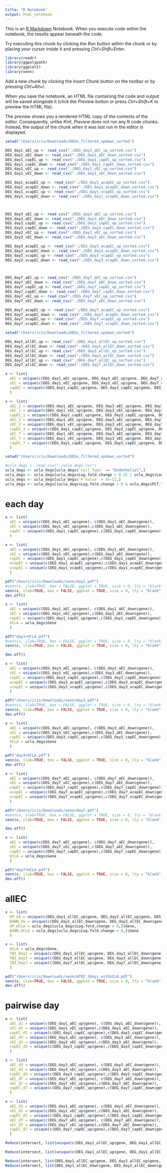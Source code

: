 ```yaml
---
title: "R Notebook"
output: html_notebook
---
```


This is an [R Markdown](http://rmarkdown.rstudio.com) Notebook. When you execute code within the notebook, the results appear beneath the code. 

Try executing this chunk by clicking the *Run* button within the chunk or by placing your cursor inside it and pressing *Ctrl+Shift+Enter*. 

```r
library(readr)
library(ggpolypath)
library(ggplot2)
library(venn) 
```

Add a new chunk by clicking the *Insert Chunk* button on the toolbar or by pressing *Ctrl+Alt+I*.

When you save the notebook, an HTML file containing the code and output will be saved alongside it (click the *Preview* button or press *Ctrl+Shift+K* to preview the HTML file).

The preview shows you a rendered HTML copy of the contents of the editor. Consequently, unlike *Knit*, *Preview* does not run any R code chunks. Instead, the output of the chunk when it was last run in the editor is displayed.

```r
setwd("/Users/iris/Downloads/DEGs_filtered_updown_sorted")

DEG_day1_aEC_up <- read_csv("./DEG_day1_aEC_up_sorted.csv")
DEG_day1_aEC_down <- read_csv("./DEG_day1_aEC_down_sorted.csv")
DEG_day1_capEC_up <- read_csv("./DEG_day1_capEC_up_sorted.csv")
DEG_day1_capEC_down <- read_csv("./DEG_day1_capEC_down_sorted.csv")
DEG_day1_vEC_up <- read_csv("./DEG_day1_vEC_up_sorted.csv")
DEG_day1_vEC_down <- read_csv("./DEG_day1_vEC_down_sorted.csv")

DEG_day1_acapEC_up <- read_csv("./DEG_day1_acapEC_up_sorted.csv")
DEG_day1_acapEC_down <- read_csv("./DEG_day1_acapEC_down_sorted.csv")
DEG_day1_vcapEC_up <- read_csv("./DEG_day1_vcapEC_up_sorted.csv")
DEG_day1_vcapEC_down <- read_csv("./DEG_day1_vcapEC_down_sorted.csv")



DEG_day3_aEC_up <- read_csv("./DEG_day3_aEC_up_sorted.csv")
DEG_day3_aEC_down <- read_csv("./DEG_day3_aEC_down_sorted.csv")
DEG_day3_capEC_up <- read_csv("./DEG_day3_capEC_up_sorted.csv")
DEG_day3_capEC_down <- read_csv("./DEG_day3_capEC_down_sorted.csv")
DEG_day3_vEC_up <- read_csv("./DEG_day3_vEC_up_sorted.csv")
DEG_day3_vEC_down <- read_csv("./DEG_day3_vEC_down_sorted.csv")

DEG_day3_acapEC_up <- read_csv("./DEG_day3_acapEC_up_sorted.csv")
DEG_day3_acapEC_down <- read_csv("./DEG_day3_acapEC_down_sorted.csv")
DEG_day3_vcapEC_up <- read_csv("./DEG_day3_vcapEC_up_sorted.csv")
DEG_day3_vcapEC_down <- read_csv("./DEG_day3_vcapEC_down_sorted.csv")



DEG_day7_aEC_up <- read_csv("./DEG_day7_aEC_up_sorted.csv")
DEG_day7_aEC_down <- read_csv("./DEG_day7_aEC_down_sorted.csv")
DEG_day7_capEC_up <- read_csv("./DEG_day7_capEC_up_sorted.csv")
DEG_day7_capEC_down <- read_csv("./DEG_day7_capEC_down_sorted.csv")
DEG_day7_vEC_up <- read_csv("./DEG_day7_vEC_up_sorted.csv")
DEG_day7_vEC_down <- read_csv("./DEG_day7_vEC_down_sorted.csv")

DEG_day7_acapEC_up <- read_csv("./DEG_day7_acapEC_up_sorted.csv")
DEG_day7_acapEC_down <- read_csv("./DEG_day7_acapEC_down_sorted.csv")
DEG_day7_vcapEC_up <- read_csv("./DEG_day7_vcapEC_up_sorted.csv")
DEG_day7_vcapEC_down <- read_csv("./DEG_day7_vcapEC_down_sorted.csv")
```


```r
setwd("/Users/iris/Downloads/DEGs_filtered_updown_sorted")

DEG_day1_allEC_up <- read_csv("./DEG_day1_allEC_up_sorted.csv")
DEG_day1_allEC_down <- read_csv("./DEG_day1_allEC_down_sorted.csv")
DEG_day3_allEC_up <- read_csv("./DEG_day3_allEC_up_sorted.csv")
DEG_day3_allEC_down <- read_csv("./DEG_day3_allEC_down_sorted.csv")
DEG_day7_allEC_up <- read_csv("./DEG_day7_allEC_up_sorted.csv")
DEG_day7_allEC_down <- read_csv("./DEG_day7_allEC_down_sorted.csv")
```



```r
x <- list(
  aEC = unique(c(DEG_day1_aEC_up$gene, DEG_day3_aEC_up$gene, DEG_day7_aEC_up$gene), c(DEG_day1_aEC_up$gene, DEG_day3_aEC_up$gene, DEG_day7_aEC_up$gene)), 
  vEC = unique(c(DEG_day1_vEC_up$gene, DEG_day3_vEC_up$gene, DEG_day7_vEC_up$gene)),
  capEC = unique(c(DEG_day1_capEC_up$gene, DEG_day3_capEC_up$gene, DEG_day7_capEC_up$gene))
  )
```

```r
x <- list(
  aEC_1 = unique(c(DEG_day1_aEC_up$gene, DEG_day3_aEC_up$gene, DEG_day7_aEC_up$gene)), 
  vEC_1 = unique(c(DEG_day1_vEC_up$gene, DEG_day3_vEC_up$gene, DEG_day7_vEC_up$gene)),
  capEC_1 = unique(c(DEG_day1_capEC_up$gene, DEG_day3_capEC_up$gene, DEG_day7_capEC_up$gene)),
  aEC_3 = unique(c(DEG_day1_aEC_up$gene, DEG_day3_aEC_up$gene, DEG_day7_aEC_up$gene)), 
  vEC_3 = unique(c(DEG_day1_vEC_up$gene, DEG_day3_vEC_up$gene, DEG_day7_vEC_up$gene)),
  capEC_3 = unique(c(DEG_day1_capEC_up$gene, DEG_day3_capEC_up$gene, DEG_day7_capEC_up$gene)),
  aEC_7 = unique(c(DEG_day1_aEC_up$gene, DEG_day3_aEC_up$gene, DEG_day7_aEC_up$gene)), 
  vEC_7 = unique(c(DEG_day1_vEC_up$gene, DEG_day3_vEC_up$gene, DEG_day7_vEC_up$gene)),
  capEC_7 = unique(c(DEG_day1_capEC_up$gene, DEG_day3_capEC_up$gene, DEG_day7_capEC_up$gene))
  )
```



```r
setwd("/Users/iris/Downloads/DEGs_filtered_updown_sorted")

#ucla_degs <- read_csv("./ucla_degs.csv")
ucla_degs <- ucla_degs[ucla_degs$`Cell Type` == "Endothelial",]
ucla_degs <- ucla_degs[ucla_degs$Log.fold.change > 0.25 | ucla_degs$Log.fold.change < -0.25,]
ucla_degs <- ucla_degs[ucla_degs$`P Value` > 5e-12,]
ucla_degs <- ucla_degs[(ucla_degs$Log.fold.change > 0 & ucla_degs$PCT.TBI > 0.1) | (ucla_degs$Log.fold.change < 0 & ucla_degs$PCT.Sham > 0.1),]
```





# each day
```r
x <- list(
  aEC = unique(c(DEG_day1_aEC_up$gene), c(DEG_day1_aEC_down$gene)),
  vEC = unique(c(DEG_day1_vEC_up$gene),c(DEG_day1_aEC_down$gene)),
  capEC = unique(c(DEG_day1_capEC_up$gene),c(DEG_day1_capEC_down$gene))
  )
```

```r
x <- list(
  aEC = unique(c(DEG_day1_aEC_up$gene), c(DEG_day1_aEC_down$gene)),
  vEC = unique(c(DEG_day1_vEC_up$gene),c(DEG_day1_aEC_down$gene)),
  capEC = unique(c(DEG_day1_capEC_up$gene),c(DEG_day1_capEC_down$gene)),
  acapEC = unique(c(DEG_day1_acapEC_up$gene),c(DEG_day1_acapEC_down$gene)),
  vcapEC = unique(c(DEG_day1_vcapEC_up$gene),c(DEG_day1_vcapEC_down$gene))
  )
```

```r
pdf("/Users/iris/Downloads/venn/day1.pdf")
#venn(x, ilab=TRUE, box = FALSE, ggplot = TRUE, size = 0, lty = "blank", zcolor = c("#FFCC99", "#009999", "#CCFF66"), sncs = 1.1, ilcs = 0.9)
venn(x, ilab=TRUE, box = FALSE, ggplot = TRUE, size = 0, lty = "blank", zcolor = c("#f7cecc", "#9ccfe6", "#CCFF66", "#bdb5e1", "#f7b722"), sncs = 1.1, ilcs = 0.9)
dev.off()
```


```r
x <- list(
  aEC = unique(c(DEG_day1_aEC_up$gene), c(DEG_day1_aEC_down$gene)),
  vEC = unique(c(DEG_day1_vEC_up$gene),c(DEG_day1_aEC_down$gene)),
  capEC = unique(c(DEG_day1_capEC_up$gene),c(DEG_day1_capEC_down$gene)),
  UCLA = ucla_degs$Gene
  )
```

```r
pdf("day1+UCLA.pdf")
#venn(x, ilab=TRUE, box = FALSE, ggplot = TRUE, size = 0, lty = "blank", zcolor = c("#FFCC99", "#009999", "#CCFF66", "#CC99CC"), sncs = 1.1, ilcs = 0.9)
venn(x, ilab=TRUE, box = FALSE, ggplot = TRUE, size = 0, lty = "blank", zcolor = c("#f7cecc", "#9ccfe6", "#CCFF66", "#bdb5e1", "#f7b722"), sncs = 1.1, ilcs = 0.9)

dev.off()
```


```r
x <- list(
  aEC = unique(c(DEG_day3_aEC_up$gene), c(DEG_day3_aEC_down$gene)),
  vEC = unique(c(DEG_day3_vEC_up$gene),c(DEG_day3_aEC_down$gene)),
  capEC = unique(c(DEG_day3_capEC_up$gene),c(DEG_day3_capEC_down$gene)),
  acapEC = unique(c(DEG_day3_acapEC_up$gene),c(DEG_day3_acapEC_down$gene)),
  vcapEC = unique(c(DEG_day3_vcapEC_up$gene),c(DEG_day3_vcapEC_down$gene))
  )
```

```r
pdf("/Users/iris/Downloads/venn/day3.pdf")
#venn(x, ilab=TRUE, box = FALSE, ggplot = TRUE, size = 0, lty = "blank", zcolor = c("#FFCC99", "#009999", "#CCFF66"), sncs = 1.1, ilcs = 0.9)
venn(x, ilab=TRUE, box = FALSE, ggplot = TRUE, size = 0, lty = "blank", zcolor = c("#f7cecc", "#9ccfe6", "#CCFF66", "#bdb5e1", "#f7b722"), sncs = 1.1, ilcs = 0.9)
dev.off()
```

```r
x <- list(
  aEC = unique(c(DEG_day3_aEC_up$gene), c(DEG_day3_aEC_down$gene)),
  vEC = unique(c(DEG_day3_vEC_up$gene),c(DEG_day3_aEC_down$gene)),
  capEC = unique(c(DEG_day3_capEC_up$gene),c(DEG_day3_capEC_down$gene)),
  UCLA = ucla_degs$Gene
  )
```

```r
pdf("day3+UCLA.pdf")
venn(x, ilab=TRUE, box = FALSE, ggplot = TRUE, size = 0, lty = "blank", zcolor = c("#FFCC99", "#009999", "#CCFF66", "#CC99CC"), sncs = 1.1, ilcs = 0.9)
dev.off()
```



```r
x <- list(
  aEC = unique(c(DEG_day7_aEC_up$gene), c(DEG_day7_aEC_down$gene)),
  vEC = unique(c(DEG_day7_vEC_up$gene),c(DEG_day7_aEC_down$gene)),
  capEC = unique(c(DEG_day7_capEC_up$gene),c(DEG_day7_capEC_down$gene)),
  acapEC = unique(c(DEG_day7_acapEC_up$gene),c(DEG_day7_acapEC_down$gene)),
  vcapEC = unique(c(DEG_day7_vcapEC_up$gene),c(DEG_day7_vcapEC_down$gene))
  )
```


```r
pdf("/Users/iris/Downloads/venn/day7.pdf")
#venn(x, ilab=TRUE, box = FALSE, ggplot = TRUE, size = 0, lty = "blank", zcolor = c("#FFCC99", "#009999", "#CCFF66"), sncs = 1.1, ilcs = 0.9)
venn(x, ilab=TRUE, box = FALSE, ggplot = TRUE, size = 0, lty = "blank", zcolor = c("#f7cecc", "#9ccfe6", "#CCFF66", "#bdb5e1", "#f7b722"), sncs = 1.1, ilcs = 0.9)

dev.off()
```

```r
x <- list(
  aEC = unique(c(DEG_day7_aEC_up$gene), c(DEG_day7_aEC_down$gene)),
  vEC = unique(c(DEG_day7_vEC_up$gene),c(DEG_day7_aEC_down$gene)),
  capEC = unique(c(DEG_day7_capEC_up$gene),c(DEG_day7_capEC_down$gene)),
  UCLA = ucla_degs$Gene
  )
```


```r
pdf("day7+UCLA.pdf")
venn(x, ilab=TRUE, box = FALSE, ggplot = TRUE, size = 0, lty = "blank", zcolor = c("#FFCC99", "#009999", "#CCFF66", "#CC99CC"), sncs = 1.1, ilcs = 0.9)
dev.off()
```

# allEC

```r
x <- list(
  UP_US = unique(c(DEG_day1_allEC_up$gene, DEG_day3_allEC_up$gene, DEG_day7_allEC_up$gene)),
  DOWN_US = unique(c(DEG_day1_allEC_down$gene, DEG_day3_allEC_down$gene, DEG_day7_allEC_down$gene)),
  UP_UCLA = ucla_degs[ucla_degs$Log.fold.change > 0,]$Gene,
  DOWN_UCLA = ucla_degs[ucla_degs$Log.fold.change < 0,]$Gene
  )
```

```r
x <- list(
  UCLA = ucla_degs$Gene,
  TBI_Day1 = unique(c(DEG_day1_allEC_up$gene, DEG_day1_allEC_down$gene)),
  TBI_Day3 = unique(c(DEG_day3_allEC_up$gene, DEG_day3_allEC_down$gene)),
  TBI_Day7 = unique(c(DEG_day7_allEC_up$gene, DEG_day7_allEC_down$gene))
  )
```

```r
pdf("/Users/iris/Downloads/venn/mTBI_3days_withUCLA.pdf")
venn(x, ilab=TRUE, box = FALSE, ggplot = TRUE, size = 0, lty = "blank", zcolor = c("#CC99CC", "#f7cecc", "#9ccfe6", "#CCFF66"), sncs = 1.1, ilcs = 0.9)
dev.off()
```


# pairwise day
```r
x <- list(
  aEC_d1 = unique(c(DEG_day1_aEC_up$gene), c(DEG_day1_aEC_down$gene)),
  vEC_d1 = unique(c(DEG_day1_vEC_up$gene),c(DEG_day1_aEC_down$gene)),
  capEC_d1 = unique(c(DEG_day1_capEC_up$gene),c(DEG_day1_capEC_down$gene)),
  aEC_d3 = unique(c(DEG_day3_aEC_up$gene), c(DEG_day3_aEC_down$gene)),
  vEC_d3 = unique(c(DEG_day3_vEC_up$gene),c(DEG_day3_aEC_down$gene)),
  capEC_d3 = unique(c(DEG_day3_capEC_up$gene),c(DEG_day3_capEC_down$gene))
  )
```

```r
x <- list(
  aEC_d3 = unique(c(DEG_day3_aEC_up$gene), c(DEG_day3_aEC_down$gene)),
  vEC_d3 = unique(c(DEG_day3_vEC_up$gene),c(DEG_day3_aEC_down$gene)),
  capEC_d3 = unique(c(DEG_day3_capEC_up$gene),c(DEG_day3_capEC_down$gene)),
  aEC_d7 = unique(c(DEG_day7_aEC_up$gene), c(DEG_day7_aEC_down$gene)),
  vEC_d7 = unique(c(DEG_day7_vEC_up$gene),c(DEG_day7_aEC_down$gene)),
  capEC_d7 = unique(c(DEG_day7_capEC_up$gene),c(DEG_day7_capEC_down$gene))
  )
```

```r
x <- list(
  aEC_d1 = unique(c(DEG_day1_aEC_up$gene), c(DEG_day1_aEC_down$gene)),
  vEC_d1 = unique(c(DEG_day1_vEC_up$gene),c(DEG_day1_aEC_down$gene)),
  capEC_d1 = unique(c(DEG_day1_capEC_up$gene),c(DEG_day1_capEC_down$gene)),
  aEC_d7 = unique(c(DEG_day7_aEC_up$gene), c(DEG_day7_aEC_down$gene)),
  vEC_d7 = unique(c(DEG_day7_vEC_up$gene),c(DEG_day7_aEC_down$gene)),
  capEC_d7 = unique(c(DEG_day7_capEC_up$gene),c(DEG_day7_capEC_down$gene))
  )
```


```r
Reduce(intersect, list(unique(c(DEG_day1_allEC_up$gene, DEG_day1_allEC_down$gene)), unique(c(DEG_day3_allEC_up$gene, DEG_day3_allEC_down$gene)), unique(c(DEG_day7_allEC_up$gene, DEG_day7_allEC_down$gene))))

Reduce(intersect, list(unique(c(DEG_day1_allEC_up$gene, DEG_day1_allEC_down$gene)), unique(c(DEG_day3_allEC_up$gene, DEG_day3_allEC_down$gene)), unique(c(DEG_day7_allEC_up$gene, DEG_day7_allEC_down$gene)), ucla_degs$Gene))

Reduce(intersect, list(DEG_day1_allEC_up$gene, DEG_day3_allEC_up$gene, DEG_day7_allEC_up$gene))
Reduce(intersect, list(DEG_day1_allEC_down$gene, DEG_day3_allEC_down$gene, DEG_day7_allEC_down$gene))

```

